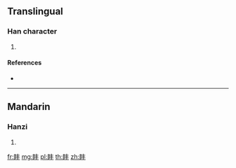 {{character info/new}}
==Translingual==

===Han character===
{{Han char|rn=109|rad=目|as=04|sn=9|four=|canj=BUQJ}}

# {{defn|Han|sort=目04}}

====References====
* {{Han ref|kx=0801.170|dkj=23169|hdz=42470.060|uh=76FD|ud=30461}}

----

==Mandarin==

===Hanzi===
{{cmn-hanzi|pin=[[fēng]] ([[feng1]]), [[shǔn]] ([[shun3]]), [[yǔn]] ([[yun3]])|wg=feng<sup>1</sup>, shun<sup>3</sup>, yün<sup>3</sup>}}

# {{defn|lang=cmn|sort=目04}}

[[fr:盽]]
[[mg:盽]]
[[pl:盽]]
[[th:盽]]
[[zh:盽]]